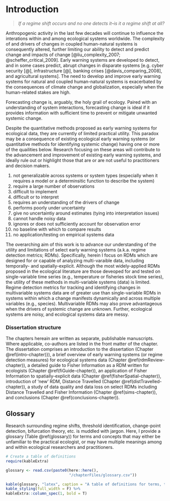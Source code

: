 # Introduction {#intro-chapter}

>*If a regime shift occurs and no one detects it--is it a regime shift at all?*

Anthropogenic activity in the last few decades will continue to influence the interations within and among ecological systems worldwide. The complexity of and drivers of changes in coupled human-natural systems is consequently altered, further limiting our ability to detect and predict change and impacts of change [@liu_complexity_2007; @scheffer_critical_2009]. Early warning systems are developed to detect,  and in some cases predict, abrupt changes in disparate systems [e.g. cyber security [@], infrastructure [@], banking crises [@davis_comparing_2008], and agricultural systems]. The need to develop and improve early warning systems for natural and coupled human-natural systems is exacerbated by the consequences of climate change and globalization, especially when the human-related stakes are high. 

Forecasting change is, arguably, the holy grail of ecology. Paired with an understanding of system interactions, forecasting change is ideal if it provides information with sufficient time to prevent or mitigate unwanted systemic change. 

Despite the quantitative methods proposed as early warning systems for ecological data, they are currently of limited practical utility. This paradox may be a consequence of existing ecological early warning systems (or quantitative methods for identifying systemic change)  having one or more of the  quailities below. Research focusing on these areas will contribute to the advancement and improvement of existing early warning systems, and ideally rule out or highlight those that are or are not useful to practitioners and decision makers. 

  1. not generalizable across systems or system types (especially when it requires a model or a determinsitic function to describe the system) 
  1. require a large number of observations  
  1. difficult to implement   
  1. difficult or to interpret   
  1. requires an understanding of the drivers of change  
  1. performs poorly under uncertainty
  1. give no uncertaintiy around estimates (tying into interpretation issues)  
  1. cannot handle noisy data
  1. ignores or does not sufficiently account for observation error  
  1. no baseline with which to compare results
  1. no application/testing on empirical systems data


The overarching aim of this work is to advance our understanding of the utility and limitations of select early warning systems (a.k.a. regime detection metrics; RDMs). Specifically, herein I focus on RDMs which are designed for or capable of analyzing multi-varaible data, including temporally- and spatially-explicit. Although the most widely-applied RDMs proposed in the ecological literature are those deveoped for and tested on single-variable time series (e.g., temperature or fisheries stock time series), the utility of these methods in multi-variable systems (data) is limited. Regime detection metrics for tracking and identifying changes in multivariable systems data are of greater use than single-variable RDMs in systems within which a change manifests dynamically and across multiple variables (e.g., species). Multivariable RDMs may also prove advantageous when the drivers of systemic change are unknown. Further, ecological systems are noisy, and ecological systems data are messy. 

### Dissertation structure

The chapters hereain are written as separate, publishable manuscripts. Where applicable, co-authors are listed in the front matter of the chapter. The dissertation comprises an introduction to the dissertation (Chapter \@ref(intro-chapter)}), a brief overview of early warning systems (or regime detection measures) for ecological systems data (Chapter \@ref(rdmReview-chapter)), a detailed guide to Fisher Information as a RDM written for ecologists (Chapter \@ref(fiGuide-chapter)), an application of Fisher Information to spatially-explicit data (Chapter \@ref(fisherSpatial-chapter)),  introduction of 'new' RDM, Distance Travelled (Chapter \@ref(distTravelled-chapter)), a study of data quality and data loss on select RDMs including Distance Travelled and Fisher Information (Chapter \@ref(sims-chapter)), and conclusions (Chapter \@ref(conclusions-chapter)). 

## Glossary
Research surrounding regime shifts, threshold identification, change-point detection, bifurcation theory, etc. is muddled with jargon. Here, I provide a glossary (Table \@ref(glossary)) for terms and concepts that may either be unfamiliar to the practical ecologist, or may have multiple meanings among and within ecological researchers and practitioners. 

```r
# Create a table of definitions 
require(kableExtra)

glossary <- read.csv(paste0(here::here(), 
                            "/chapterFiles/glossary.csv"))

kable(glossary, "latex", caption = "A table of definitions for terms, theories, and phrases often appearing in ecological regime shift literature.") %>% 
kable_styling(full_width = F) %>%
kableExtra::column_spec(1, bold = T)

```




